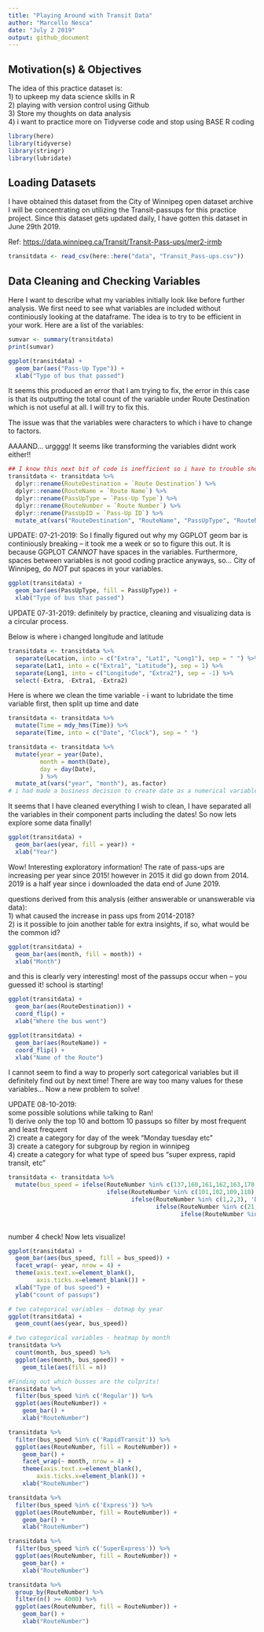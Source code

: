 ```yaml
---
title: "Playing Around with Transit Data"
author: "Marcello Nesca"
date: "July 2 2019"
output: github_document
---
```


## Motivation(s) & Objectives

The idea of this practice dataset is:  
  1) to upkeep my data science skills in R  
  2) playing with version control using Github  
  3) Store my thoughts on data analysis  
  4) i want to practice more on Tidyverse code and stop using BASE R coding  


```r
library(here) 
library(tidyverse)
library(stringr)
library(lubridate)
```

## Loading Datasets

I have obtained this dataset from the City of Winnipeg open dataset archive I will be concentrating on utilizing the Transit-passups for this practice project.  Since this dataset gets updated daily, I have gotten this dataset in June 29th 2019.

Ref: <https://data.winnipeg.ca/Transit/Transit-Pass-ups/mer2-irmb>

```r
transitdata <- read_csv(here::here("data", "Transit_Pass-ups.csv"))
```

## Data Cleaning and Checking Variables

Here I want to describe what my variables initially look like before further analysis. We first need to see what variables are included without continiously looking at the dataframe.  The idea is to try to be efficient in your work. 
Here are a list of the variables: 
```r
sumvar <- summary(transitdata)
print(sumvar)
```

```r
ggplot(transitdata) +
  geom_bar(aes("Pass-Up Type")) +
  xlab("Type of bus that passed")
```

It seems this produced an error that I am trying to fix, the error in this case is that its outputting the total count of the variable under Route Destination which is not useful at all. I will try to fix this.

The issue was that the variables were characters to which i have to change to factors.

AAAAND... urgggg! It seems like transforming the variables didnt work either!!


```r
## I know this next bit of code is inefficient so i have to trouble shoot it later.
transitdata <- transitdata %>% 
  dplyr::rename(RouteDestination = `Route Destination`) %>%
  dplyr::rename(RouteName = `Route Name`) %>%
  dplyr::rename(PassUpType = `Pass-Up Type`) %>%
  dplyr::rename(RouteNumber = `Route Number`) %>%
  dplyr::rename(PassUpID = `Pass-Up ID`) %>%
  mutate_at(vars("RouteDestination", "RouteName", "PassUpType", "RouteNumber"), as.factor)
```

UPDATE: 07-21-2019:
So I finally figured out why my GGPLOT geom bar is continiously breaking -- it took me a week or so to figure this out.  It is because GGPLOT *CANNOT* have spaces in the variables.  Furthermore, spaces between variables is not good coding practice anyways, so... City of Winnipeg, do *NOT* put spaces in your variables.

```r
ggplot(transitdata) +
  geom_bar(aes(PassUpType, fill = PassUpType)) +
  xlab("Type of bus that passed")
```

UPDATE 07-31-2019:
definitely by practice, cleaning and visualizing data is a circular process. 

Below is where i changed longitude and latitude

```r
transitdata <- transitdata %>%
  separate(Location, into = c("Extra", "Lat1", "Long1"), sep = " ") %>%
  separate(Lat1, into = c("Extra1", "Latitude"), sep = 1) %>%
  separate(Long1, into = c("Longitude", "Extra2"), sep = -1) %>%
  select(-Extra, -Extra1, -Extra2)
```

Here is where we clean the time variable - i want to lubridate the time variable first, then split up time and date

```r
transitdata <- transitdata %>%
  mutate(Time = mdy_hms(Time)) %>%
  separate(Time, into = c("Date", "Clock"), sep = " ")
```

```r
transitdata <- transitdata %>%
  mutate(year = year(Date), 
         month = month(Date), 
         day = day(Date),
         ) %>%
  mutate_at(vars("year", "month"), as.factor) 
# i had made a business decision to create date as a numerical variable instead of a categorical variable -- because i want to analyze the average date within a month.
```

It seems that I have cleaned everything I wish to clean, I have separated all the variables in their component parts including the dates! So now lets explore some data finally!

```r
ggplot(transitdata) +
  geom_bar(aes(year, fill = year)) +
  xlab("Year")
```

Wow! Interesting exploratory information! The rate of pass-ups are increasing per year since 2015! however in 2015 it did go down from 2014. 2019 is a half year since i downloaded the data end of June 2019.

questions derived from this analysis (either answerable or unanswerable via data):  
1) what caused the increase in pass ups from 2014-2018?  
2) is it possible to join another table for extra insights, if so, what would be the common id?

```r
ggplot(transitdata) +
  geom_bar(aes(month, fill = month)) +
  xlab("Month")
```

and this is clearly very interesting! most of the passups occur when -- you guessed it! school is starting!

```r
ggplot(transitdata) +
  geom_bar(aes(RouteDestination)) +
  coord_flip() +
  xlab("Where the bus went")

ggplot(transitdata) +
  geom_bar(aes(RouteName)) +
  coord_flip() +
  xlab("Name of the Route")
```

I cannot seem to find a way to properly sort categorical variables but ill definitely find out by next time! There are way too many values for these variables... Now a new problem to solve!

UPDATE 08-10-2019:  
some possible solutions while talking to Ran!  
1) derive only the top 10 and bottom 10 passups so filter by most frequent and least frequent  
2) create a category for day of the week "Monday tuesday etc"  
3) create a category for subgroup by region in winnipeg  
4) create a category for what type of speed bus "super express, rapid transit, etc"

```r
transitdata <- transitdata %>%
  mutate(bus_speed = ifelse(RouteNumber %in% c(137,160,161,162,163,170,180,181,183,185), 'RapidTransit',
                            ifelse(RouteNumber %in% c(101,102,109,110), 'Dart',
                                   ifelse(RouteNumber %in% c(1,2,3), 'DowntownSpirit',
                                          ifelse(RouteNumber %in% c(21,22,24,28,30,31,32,40,41,42,46,48,54,57,58,59,64,65,67), 'Express',
                                                 ifelse(RouteNumber %in% c(25,34,35,36), 'SuperExpress', 'Regular'))))))
  
```

number 4 check! Now lets visualize!

```r
ggplot(transitdata) +
  geom_bar(aes(bus_speed, fill = bus_speed)) +
  facet_wrap(~ year, nrow = 4) +
  theme(axis.text.x=element_blank(),
        axis.ticks.x=element_blank()) +
  xlab("Type of bus speed") +
  ylab("count of passups")

# two categorical variables - dotmap by year
ggplot(transitdata) +
  geom_count(aes(year, bus_speed))

# two categorical variables - heatmap by month
transitdata %>% 
  count(month, bus_speed) %>%  
  ggplot(aes(month, bus_speed)) +
    geom_tile(aes(fill = n))

#Finding out which busses are the culprits! 
transitdata %>%
  filter(bus_speed %in% c('Regular')) %>%
  ggplot(aes(RouteNumber)) +
    geom_bar() +
    xlab("RouteNumber")

transitdata %>%
  filter(bus_speed %in% c('RapidTransit')) %>%
  ggplot(aes(RouteNumber, fill = RouteNumber)) +
    geom_bar() +
    facet_wrap(~ month, nrow = 4) +
    theme(axis.text.x=element_blank(),
        axis.ticks.x=element_blank()) +
    xlab("RouteNumber")

transitdata %>%
  filter(bus_speed %in% c('Express')) %>%
  ggplot(aes(RouteNumber, fill = RouteNumber)) +
    geom_bar() +
    xlab("RouteNumber")

transitdata %>%
  filter(bus_speed %in% c('SuperExpress')) %>%
  ggplot(aes(RouteNumber, fill = RouteNumber)) +
    geom_bar() +
    xlab("RouteNumber")

transitdata %>%
  group_by(RouteNumber) %>%
  filter(n() >= 4000) %>%
  ggplot(aes(RouteNumber, fill = RouteNumber)) +
    geom_bar() +
    xlab("RouteNumber")
```

```r

```

